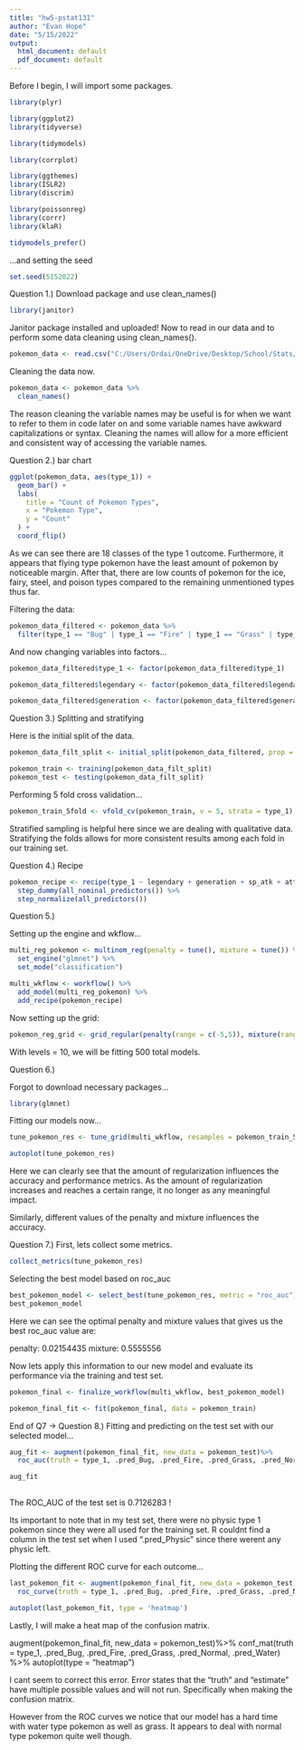 ---
title: "hw5-pstat131"
author: "Evan Hope"
date: "5/15/2022"
output:
  html_document: default
  pdf_document: default
---


Before I begin, I will import some packages.

```{r}
library(plyr)
```


```{r}
library(ggplot2)
library(tidyverse)
```



```{r}
library(tidymodels)
```

```{r}
library(corrplot)
```
```{r}
library(ggthemes)
library(ISLR2) 
library(discrim)
```

```{r}
library(poissonreg)
library(corrr)
library(klaR)
```




```{r}
tidymodels_prefer()

```


...and setting the seed
```{r}
set.seed(5152022)
```

Question 1.) Download package and use clean_names()

```{r}
library(janitor)
```

Janitor package installed and uploaded! Now to read in our data and to perform some data cleaning using clean_names().

```{r}
pokemon_data <- read.csv("C:/Users/Ordai/OneDrive/Desktop/School/Stats/PSTAT 131/Pokemon.csv")
```

Cleaning the data now.
```{r}
pokemon_data <- pokemon_data %>% 
  clean_names()
```

The reason cleaning the variable names may be useful is for when we want to refer to them in code later on and some variable names have awkward capitalizations or syntax. Cleaning the names will allow for a more efficient and consistent way of accessing the variable names.



Question 2.) bar chart
```{r}
ggplot(pokemon_data, aes(type_1)) +
  geom_bar() +
  labs(
    title = "Count of Pokemon Types",
    x = "Pokemon Type",
    y = "Count"
  ) +
  coord_flip()
```

As we can see there are 18 classes of the type 1 outcome. Furthermore, it appears that flying type pokemon have the least amount of pokemon by noticeable margin. After that, there are low counts of pokemon for the ice, fairy, steel, and poison types compared to the remaining unmentioned types thus far.


Filtering the data:
```{r}
pokemon_data_filtered <- pokemon_data %>%
  filter(type_1 == "Bug" | type_1 == "Fire" | type_1 == "Grass" | type_1 == "Normal" | type_1 == "Water" | type_1 == "Physic")
```

And now changing variables into factors...
```{r}
pokemon_data_filtered$type_1 <- factor(pokemon_data_filtered$type_1)

pokemon_data_filtered$legendary <- factor(pokemon_data_filtered$legendary)

pokemon_data_filtered$generation <- factor(pokemon_data_filtered$generation)
```

Question 3.) Splitting and stratifying

Here is the initial split of the data.
```{r}
pokemon_data_filt_split <- initial_split(pokemon_data_filtered, prop = .70, strata = type_1)

pokemon_train <- training(pokemon_data_filt_split)
pokemon_test <- testing(pokemon_data_filt_split)
```

Performing 5 fold cross validation...
```{r}
pokemon_train_5fold <- vfold_cv(pokemon_train, v = 5, strata = type_1)
```

Stratified sampling is helpful here since we are dealing with qualitative data. Stratifying the folds allows for more consistent results among each fold in our training set.


Question 4.) Recipe

```{r}
pokemon_recipe <- recipe(type_1 ~ legendary + generation + sp_atk + attack + speed + defense + hp + sp_def, data = pokemon_train) %>%
  step_dummy(all_nominal_predictors()) %>%
  step_normalize(all_predictors())
```


Question 5.)

Setting up the engine and wkflow...
```{r}
multi_reg_pokemon <- multinom_reg(penalty = tune(), mixture = tune()) %>%
  set_engine("glmnet") %>%
  set_mode("classification")

multi_wkflow <- workflow() %>%
  add_model(multi_reg_pokemon) %>%
  add_recipe(pokemon_recipe)
```

Now setting up the grid:
```{r}
pokemon_reg_grid <- grid_regular(penalty(range = c(-5,5)), mixture(range = c(0,1)), levels = 10)
```
With levels = 10, we will be fitting 500 total models.


Question 6.)

Forgot to download necessary packages...

```{r}
library(glmnet)
```

Fitting our models now...
```{r}
tune_pokemon_res <- tune_grid(multi_wkflow, resamples = pokemon_train_5fold, grid = pokemon_reg_grid)
```
```{r}
autoplot(tune_pokemon_res)
```
Here we can clearly see that the amount of regularization influences the accuracy and performance metrics. As the amount of regularization increases and reaches a certain range, it no longer as any meaningful impact.

Similarly, different values of the penalty and mixture influences the accuracy.


Question 7.)
First, lets collect some metrics.
```{r}
collect_metrics(tune_pokemon_res)
```
Selecting the best model based on roc_auc

```{r}
best_pokemon_model <- select_best(tune_pokemon_res, metric = "roc_auc")
best_pokemon_model
```
Here we can see the optimal penalty and mixture values that gives us the best roc_auc value are:

penalty: 0.02154435
mixture: 0.5555556

Now lets apply this information to our new model and evaluate its performance via the training and test set.

```{r}
pokemon_final <- finalize_workflow(multi_wkflow, best_pokemon_model)

pokemon_final_fit <- fit(pokemon_final, data = pokemon_train)
```

End of Q7 -> Question 8.) 
Fitting and predicting on the test set with our selected model...
```{r}
aug_fit <- augment(pokemon_final_fit, new_data = pokemon_test)%>%
  roc_auc(truth = type_1, .pred_Bug, .pred_Fire, .pred_Grass, .pred_Normal, .pred_Water)

aug_fit
  
```
The ROC_AUC of the test set is 0.7126283 !

Its important to note that in my test set, there were no physic type 1 pokemon since they were all used for the training set. R couldnt find a column in the test set when I used ".pred_Physic" since there werent any physic left.

Plotting the different ROC curve for each outcome...
```{r}
last_pokemon_fit <- augment(pokemon_final_fit, new_data = pokemon_test)%>%
  roc_curve(truth = type_1, .pred_Bug, .pred_Fire, .pred_Grass, .pred_Normal, .pred_Water)

autoplot(last_pokemon_fit, type = 'heatmap')
```

Lastly, I will make a heat map of the confusion matrix.



augment(pokemon_final_fit, new_data = pokemon_test)%>%
  conf_mat(truth = type_1, .pred_Bug, .pred_Fire, .pred_Grass, .pred_Normal, .pred_Water) %>%
  autoplot(type = "heatmap")




I cant seem to correct this error. Error states that the "truth" and "estimate" have multiple possible values and will not run. Specifically when making the confusion matrix.

However from the ROC curves we notice that our model has a hard time with water type pokemon as well as grass. It appears to deal with normal type pokemon quite well though.